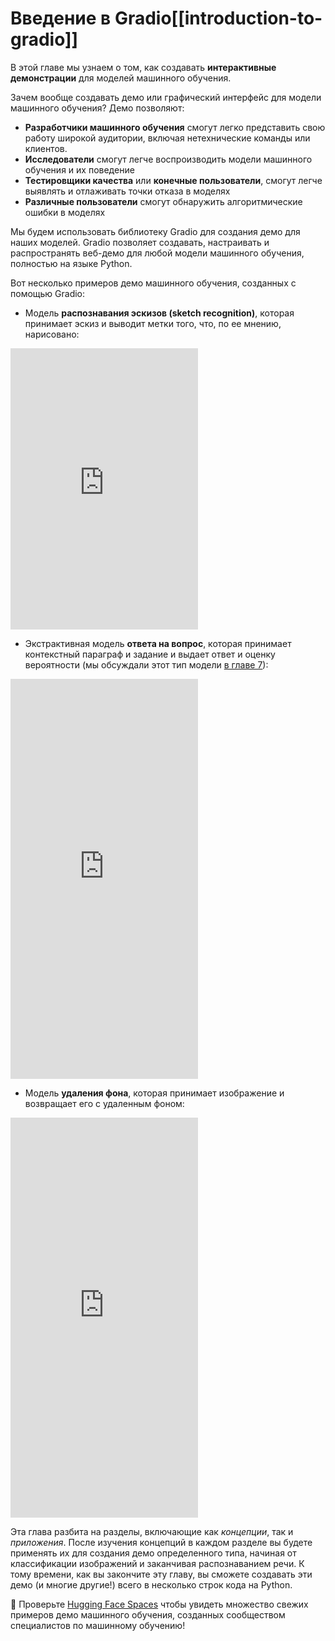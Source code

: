 # Введение в Gradio[[introduction-to-gradio]]

<CourseFloatingBanner
    chapter={9}
    classNames="absolute z-10 right-0 top-0"
/>

В этой главе мы узнаем о том, как создавать **интерактивные демонстрации** для моделей машинного обучения.

Зачем вообще создавать демо или графический интерфейс для модели машинного обучения? Демо позволяют:

- **Разработчики машинного обучения** смогут легко представить свою работу широкой аудитории, включая нетехнические команды или клиентов.
- **Исследователи** смогут легче воспроизводить модели машинного обучения и их поведение
- **Тестировщики качества** или **конечные пользователи**, смогут легче выявлять и отлаживать точки отказа в моделях
- **Различные пользователи** смогут обнаружить алгоритмические ошибки в моделях

Мы будем использовать библиотеку Gradio для создания демо для наших моделей. Gradio позволяет создавать, настраивать и распространять веб-демо для любой модели машинного обучения, полностью на языке Python.

Вот несколько примеров демо машинного обучения, созданных с помощью Gradio:

* Модель **распознавания эскизов (sketch recognition)**, которая принимает эскиз и выводит метки того, что, по ее мнению, нарисовано:

<iframe src="https://course-demos-draw2.hf.space" frameBorder="0" height="450" title="Gradio app" class="container p-0 flex-grow space-iframe" allow="accelerometer; ambient-light-sensor; autoplay; battery; camera; document-domain; encrypted-media; fullscreen; geolocation; gyroscope; layout-animations; legacy-image-formats; magnetometer; microphone; midi; oversized-images; payment; picture-in-picture; publickey-credentials-get; sync-xhr; usb; vr ; wake-lock; xr-spatial-tracking" sandbox="allow-forms allow-modals allow-popups allow-popups-to-escape-sandbox allow-same-origin allow-scripts allow-downloads"></iframe>

* Экстрактивная модель **ответа на вопрос**, которая принимает контекстный параграф и задание и выдает ответ и оценку вероятности (мы обсуждали этот тип модели [в главе 7](/course/chapter7/7)):

<iframe src="https://course-demos-question-answering-simple.hf.space" frameBorder="0" height="640" title="Gradio app" class="container p-0 flex-grow space-iframe" allow="accelerometer; ambient-light-sensor; autoplay; battery; camera; document-domain; encrypted-media; fullscreen; geolocation; gyroscope; layout-animations; legacy-image-formats; magnetometer; microphone; midi; oversized-images; payment; picture-in-picture; publickey-credentials-get; sync-xhr; usb; vr ; wake-lock; xr-spatial-tracking" sandbox="allow-forms allow-modals allow-popups allow-popups-to-escape-sandbox allow-same-origin allow-scripts allow-downloads"></iframe>

* Модель **удаления фона**, которая принимает изображение и возвращает его с удаленным фоном:

<iframe src="https://course-demos-remove-bg-original.hf.space" frameBorder="0" height="640" title="Gradio app" class="container p-0 flex-grow space-iframe" allow="accelerometer; ambient-light-sensor; autoplay; battery; camera; document-domain; encrypted-media; fullscreen; geolocation; gyroscope; layout-animations; legacy-image-formats; magnetometer; microphone; midi; oversized-images; payment; picture-in-picture; publickey-credentials-get; sync-xhr; usb; vr ; wake-lock; xr-spatial-tracking" sandbox="allow-forms allow-modals allow-popups allow-popups-to-escape-sandbox allow-same-origin allow-scripts allow-downloads"></iframe>

Эта глава разбита на разделы, включающие как _концепции_, так и _приложения_. После изучения концепций в каждом разделе вы будете применять их для создания демо определенного типа, начиная от классификации изображений и заканчивая распознаванием речи. К тому времени, как вы закончите эту главу, вы сможете создавать эти демо (и многие другие!) всего в несколько строк кода на Python.

<Tip>
👀 Проверьте <a href="https://huggingface.co/spaces" target="_blank">Hugging Face Spaces</a> чтобы увидеть множество свежих примеров демо машинного обучения, созданных сообществом специалистов по машинному обучению!
</Tip>